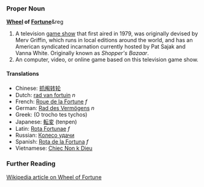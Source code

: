 ===Proper Noun===
'''[[Wheel]] of [[Fortune]]'''&reg

#A television [[game show]] that first aired in 1979, was originally devised by Merv Griffin, which runs in local editions around the world, and has an American syndicated incarnation currently hosted by Pat Sajak and Vanna White.  Originally known as ''Shopper's Bazaar''.
#An computer, video, or online game based on this television game show.

====Translations====
*Chinese: [[抓阄转轮]]
*Dutch: [[rad van fortuin]] ''n''
*French: [[Roue de la Fortune]] ''f''
*German: [[Rad des Vermögens]] ''n''
*Greek: (O trocho tes tychos)
*Japanese: [[転変]] (tenpen)
*Latin: [[Rota Fortunae]] ''f''
*Russian: [[Колесо удачи]]
*Spanish: [[Rota de la Fortuna]] ''f''
*Vietnamese: [[Chiec Non k Dieu]]

===Further Reading===
[[w:en:Wheel of Fortune|Wikipedia article on Wheel of Fortune]]